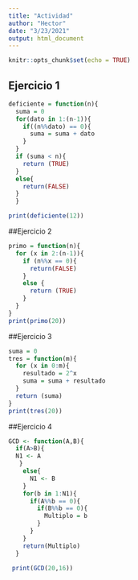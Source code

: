 ```yaml
---
title: "Actividad"
author: "Hector"
date: "3/23/2021"
output: html_document
---
```


```r
knitr::opts_chunk$set(echo = TRUE)
```

## Ejercicio 1
```r
deficiente = function(n){
  suma = 0
  for(dato in 1:(n-1)){
    if((n%%dato) == 0){
      suma = suma + dato
    }
  }
  if (suma < n){
    return (TRUE)
  }
  else{
    return(FALSE)
  }
  }

print(deficiente(12))

```
##Ejercicio 2
```r
primo = function(n){
  for (x in 2:(n-1)){
    if (n%%x == 0){
      return(FALSE)
    }
    else {
      return (TRUE)
    }
  }
}
print(primo(20))
```
##Ejercicio 3
```r
suma = 0
tres = function(m){
  for (x in 0:m){
    resultado = 2^x
    suma = suma + resultado
  }
  return (suma)
}
print(tres(20))
```
##Ejercicio 4
```r
GCD <- function(A,B){
  if(A>B){
  N1 <- A
   }
    else{
      N1 <- B 
    }
    for(b in 1:N1){
      if(A%%b == 0){
        if(B%%b == 0){
          Multiplo = b
        }
      }
    }
    return(Multiplo)
  }
  
 print(GCD(20,16))

```


